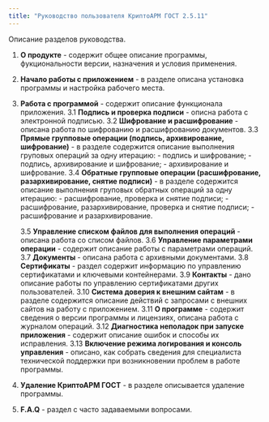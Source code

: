 ```yaml
---
title: "Руководство пользователя КриптоАРМ ГОСТ 2.5.11"
---
```


Описание разделов руководства.

1. **О продукте** - содержит общее описание программы, фукциональности версии, назначения и условия применения.
2. **Начало работы с приложением** - в разделе описана установка программы и настройка рабочего места.
3. **Работа с программой** - содержит описание функционала приложения.
	3.1 **Подпись и проверка подписи** - описна работа с электронной подписью.
	3.2 **Шифрование и расшифрование** - описана работа по шифрованию и расшифрованию документов.
	3.3 **Прямые групповые операции (подпись, архивирование, шифрование)** - в разделе содержится описание выполнения груповых операций за одну итерацию:
			- подпись и шифрование;
			- подпись, архивирование и шифрование;
			- архивирование и шифрование.
	3.4 **Обратные групповые операции (расшифрование, разархивирование, снятие подписи)** - в разделе содержится описание выполнения груповых обратных операций за одну итерацию:
			- расшифрование, проверка и снятие подписи;
			- расшифрование, разархивирование, проверка и снятие подписи;
			- расшифрование и разархивирование.

	3.5 **Управление списком файлов для выполнения операций** - описана работа со списом файлов.
	3.6 **Управление параметрами операции** - содержит описание работы с параметрами операций.
	3.7 **Документы** - описана работа с архивными документами.
	3.8 **Сертификаты** - раздел содержит информацию по управлению сертификатами и ключевыми контейнерами.
	3.9 **Контакты** - дано описание работы по управлению сертификатами других пользователей.
	3.10 **Система доверия к внешним сайтам** - в разделе содержится описание действий с запросами с внешних сайтов на работу с приложением.
	3.11 **О программе** - содержит сведения о версии программы и лицензиях, описана работа с журналом операций.
	3.12 **Диагностика неполадок при запуске приложения** - содержит описание ошибок и способы их исправления.
	3.13 **Включение режима логирования и консоль управления** - описано, как собрать сведения для специалиста технической поддержки при возникновении проблем в работе программы.
4. **Удаление КриптоАРМ ГОСТ** - в разделе описывается удаление программы.
5. **F.A.Q** - раздел с часто задаваемыми вопросами.
